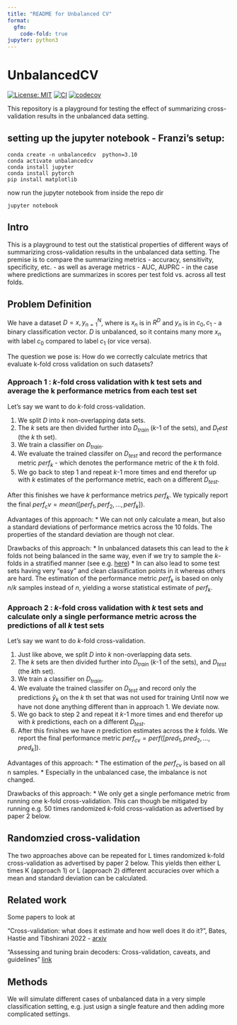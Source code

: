 ```yaml
---
title: "README for Unbalanced CV"
format:
  gfm:
    code-fold: true
jupyter: python3
---
```

# UnbalancedCV
[![License: MIT](https://img.shields.io/badge/License-MIT-yellow.svg)](./LICENSE)
[![CI](https://github.com/melanieganz/UnbalancedCV/workflows/CI/badge.svg)](https://github.com/melanieganz/UnbalancedCV/actions?query=workflow%3ACI)
[![codecov](https://codecov.io/gh/melanieganz/UnbalancedCV/branch/main/graph/badge.svg)](https://codecov.io/gh/melanieganz/UnbalancedCV)
<br>

This repository is a playground for testing the effect of summarizing cross-validation results in the unbalanced data setting. 

## setting up the jupyter notebook - Franzi's setup:
```
conda create -n unbalancedcv  python=3.10
conda activate unbalancedcv
conda install jupyter
conda install pytorch
pip install matplotlib
```
now run the jupyter notebook from inside the repo dir

```
jupyter notebook
```
## Intro
This is a playground to test out the statistical properties of different ways of summarizing cross-validation results in the unbalanced data setting. The premise is to compare the summarizing metrics - accuracy, sensitivity, specificity, etc. - as well as average metrics - AUC, AUPRC - in the case where predictions are summarizes in scores per test fold vs. across all test folds.

## Problem Definition

We have a dataset $D = {x, y}_{n=1}^N$,  where  is $x_n$ is in $R^D$ and $y_n$ is in ${c_0, c_1}$ - a binary classification vector. $D$ is unbalanced, so it contains many more $x_n$ with label $c_0$ compared to label $c_1$ (or vice versa). 

The question we pose is: How do we correctly calculate metrics that evaluate k-fold cross validation on such datasets? 

### Approach 1 : $k$-fold cross validation with k test sets and average the k performance metrics from each test set

Let's say we want to do $k$-fold cross-validation. 

1. We split $D$ into $k$ non-overlapping data sets.
2. The $k$ sets are then divided further into $D_{train}$ ($k$-1 of the sets), and $D_test$ (the $k$ th set).
3. We train a classifier on $D_{train}$.
4. We evaluate the trained classifer on $D_{test}$ and record the performance metric $perf_k$ - which denotes the performance metric of the $k$ th fold.
5. We go back to step 1 and repeat $k$-1 more times and end therefor up with $k$ estimates of the performance metric, each on a different $D_{test}$.

After this finishes we have $k$ performance metrics $perf_k$. We typically report the final $perf_cv = mean([perf_1, perf_2, ..., perf_k])$.

Advantages of this approach:
* We can not only calculate a mean, but also a standard deviations of performance metrics across the 10 folds. The properties of the standard deviation are though not clear.

Drawbacks of this approach: 
* In unbalanced datasets this can lead to the $k$ folds not being balanced in the same way, even if we try to sample the $k$-folds in a stratified manner (see e.g. [here](https://scikit-learn.org/dev/modules/generated/sklearn.model_selection.StratifiedKFold.html))
* In can also lead to some test sets having very "easy" and clean classification points in it whereas others are hard.
   The estimation of the performance metric $perf_k$ is based on only $n/k$ samples instead of $n$, yielding a worse statistical estimate of $perf_k$.

### Approach 2 : $k$-fold cross validation with $k$ test sets and calculate only a single performance metric across the predictions of all $k$ test sets

Let's say we want to do $k$-fold cross-validation. 

1. Just like above, we split $D$ into $k$ non-overlapping data sets. 
2. The $k$ sets are then divided further into $D_{train}$ ($k$-1 of the sets), and $D_{test}$ (the $k$th set).
3. We train a classifier on $D_{train}$.
4. We evaluate the trained classifer on $D_{test}$ and record only the predictions $\hat{y}_k$ on the $k$ th set that was not used for training Until now we have not done anything different than in approach 1. We deviate now.  
5. We go back to step 2 and repeat it $k$-1 more times and end therefor up with $k$ predictions, each on a different $D_{test}$. 
6. After this finishes we have $n$ prediction estimates across the $k$ folds. We report the final performance metric $perf_{cv} = perf([pred_1, pred_2, ..., pred_k])$. 

Advantages of this approach:
* The estimation of the $perf_{cv}$ is based on all n samples.
* Especially in the unbalanced case, the imbalance is not changed.

Drawbacks of this approach: 
* We only get a single perfomance metric from running one k-fold cross-validation. This can though be mitigated by running e.g. 50 times randomized $k$-fold cross-validation as advertised by paper 2 below.

## Randomzied cross-validation

The two approaches above can be repeated for L times randomized k-fold cross-validation as advertised by paper 2 below. This yields then either L times K (approach 1) or L (approach 2) different accuracies over which a mean and standard deviation can be calculated.

## Related work

Some papers to look at 

"Cross-validation: what does it estimate and how well does it do it?", Bates, Hastie and Tibshirani 2022 - [arxiv](https://arxiv.org/pdf/2104.00673)

"Assessing and tuning brain decoders: Cross-validation, caveats, and guidelines" [link](https://www.sciencedirect.com/science/article/abs/pii/S105381191630595X?casa_token=MZ9ERMMPX-oAAAAA:Qe-o-9LdL3uLNcK90To0nChJ85KEzJX9gvCnFygK4kh5h4ETdXoHXNp-i_WfM44VoAWNK_IEyvzn)

## Methods
We will simulate different cases of unbalanced data in a very simple classification setting, e.g. just usign a single feature and then adding more complicated settings.



